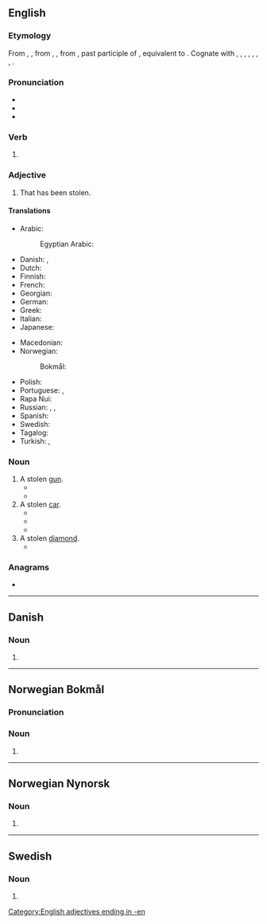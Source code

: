 {{also|stollen}}
==English==

===Etymology===
From {{inh|en|enm|stolen}}, {{m|enm|istolen}}, from {{inh|en|ang|stolen}}, {{m|ang|ġestolen}}, from {{inh|en|gem-pro|*stulanaz}}, past participle of {{der|en|gem-pro|*stelaną|t=to steal}}, equivalent to {{af|en|stole|-en}}. Cognate with {{cog|sco|stellin}}, {{m|sco|stollin|t=stolen}}, {{cog|stq|stäälen|t=stolen}}, {{cog|fy|stellen|t=stolen}}, {{cog|nl|gestolen|t=stolen}}, {{cog|nds-de|stohlen|t=stolen}}, {{cog|de|gestohlen|t=stolen}}, {{cog|sv|stulen|t=stolen}}.

===Pronunciation===
* {{IPA|en|/ˈstəʊlən/}}
* {{audio|en|en-us-stolen.ogg|Audio (US)}}
* {{rhymes|en|əʊlən|s=2}}

===Verb===
{{head|en|verb form}}

# {{past participle of|en|steal|nocat=1}}

===Adjective===
{{en-adj|-}}

# That has been stolen.

====Translations====
{{trans-top|that has been stolen}}
* Arabic: {{t|ar|مَسْرُوق}}
*: Egyptian Arabic: {{t|arz|مسروق|tr=masrūʾ}}
* Danish: {{t|da|stjålen}}, {{t|da|stjålet}}
* Dutch: {{t+|nl|gestolen}}
* Finnish: {{t+|fi|varastettu}}
* French: {{t+|fr|volé}}
* Georgian: {{t|ka|მოპარული}}
* German: {{t+|de|gestohlen}}
* Greek: {{t+|el|κλεμμένος}}
* Italian: {{t+|it|rubato}}
* Japanese: {{t|ja|盗まれた}}
{{trans-mid}}
* Macedonian: {{t|mk|у́краден}}
* Norwegian:
*: Bokmål: {{t|nb|stjålen}}
* Polish: {{t|pl|ukradziony}}
* Portuguese: {{t+|pt|roubado}}, {{t+|pt|furtado}}
* Rapa Nui: {{t|rap|hakananai'a}}
* Russian: {{t+|ru|кра́денный}}, {{t+|ru|укра́денный}}, {{t+|ru|воро́ванный}}
* Spanish: {{t+|es|robado}}
* Swedish: {{t+|sv|stulen}}
* Tagalog: {{t+|tl|nakaw}}
* Turkish: {{t+|tr|çalıntı}}, {{t+|tr|çalınmış}}
{{trans-bottom}}

===Noun===
{{en-noun}} {{tlb|en|slang|US|MTE|MLE}}

# A stolen [[gun]].
#* {{quote-song|en|date=2018-02-17|artist=Mitch|title=Plugged In Freestyle|url=https://genius.com/Mitch-uk-mitch-plugged-in-freestyle-lyrics|composer=Fumez the Engineer|note=[https://www.youtube.com/watch?v=a0u0CKIRrhc&t=216 3:36]|passage=Spinner, shotty, semi<br/>These shots ain't no Henny<br/>If this Glock holds twenty<br/>I make it scream like Dezzie<br/>Dilemma like Kelly<br/>Before I had a bar like Peggy<br/>How many pagans? Many<br/>Ask my probation...<br/>She knows it's many, many<br/>And if I take it there it's edgy<br/>You see my '''stolens''' come with petty}}
#* {{quote-song|en|date=2021-08-24|author=Booter Bee|title=No Point|note=[https://www.youtube.com/watch?v=0frIg0uB59I&&t=38 0:38]|passage=Fill that clip with golden worms<br/>Grap that dots and fold it first<br/>(snap!) make sure that the '''stolen''' works'''}}
# A stolen [[car]].
#* {{quote-song|en|author=Yb Tak30ver|title=Island|date=2019-08-28|url=https://genius.com/Yb-tak30ver-island-lyrics|note=[https://www.youtube.com/watch?v=rK2CWWupVuA&t=81 1:21 ]|passage=A island I wanna live somewhere silent<br/>I'm shining I'm bout to flood my neck with diamonds<br/>Yeah I've been spitting facts these niggas lying<br/>I'm driving '''stolens''', foreigns, yeah I'm riding}}
#* {{quote-song|en|author=Tunde|title=Mob Ties|date=26-03-2020|note=[https://www.youtube.com/watch?v=wYgBVwQ2qp8&t=113 1:53]|url=https://genius.com/Tunde-mcr-mob-ties-lyrics|passage=The young bulls get the green light, suttin's gettin' sabotaged<br/>They’ll get it done in a hoopty on the ped or even on the handlebars<br/>But the main focus is doe bro rest in peace M we're just tryna have it large<br/>Screaming fuck feds get gwop let me see your battle scars<br/>We trap in '''stolens''' 24's shag whips and rattle cars}}
#* {{quote-song|en|author={{w|StaySolidRocky}}|date=2020-07-17|album={{w|Fallin' (EP)|Fallin'}}|note=track 2, [https://www.youtube.com/watch?v=RVfvveagIiA&t=21 0:21]|url=https://genius.com/Staysolidrocky-viola-lyrics|title=Viola|passage=Pray for my soldiers that's ridin’ in '''stolens'''}}
# A stolen [[diamond]].
#* {{quote-av|en|date=2015-07-19|author=|episode=5: Other Lives|title={{w|True Detective}}|season=2|url=https://genius.com/True-detective-other-lives-script-annotated|passage=Oh, a few months back, a detective came by with pictures of identical diamonds. Wanted to know if anybody had come around maybe trying to sell them. I told him I read the pawn sheets regular and I haven't seen them listed. He tells me they don't want the '''stolens''' on any sheets.}}

===Anagrams===
* {{anagrams|en|a=elnost|Elston|Leston|Letson|Noltes|Solent|Tolens|lentos|onlest|telson}}

[[Category:English adjectives ending in -en]]

----

==Danish==

===Noun===
{{head|da|noun form|g=c}}

# {{definite singular of|da|stol}}

----

==Norwegian Bokmål==

===Pronunciation===
{{rfp|nb}}

===Noun===
{{head|nb|noun form|g=m}}

# {{inflection of|nb|stol||definite|s}}

----

==Norwegian Nynorsk==

===Noun===
{{head|nn|noun form|g=m}}

# {{inflection of|nn|stol||definite|s}}

----

==Swedish==

===Noun===
{{head|sv|noun form}}

# {{sv-noun-form-def|stol}}